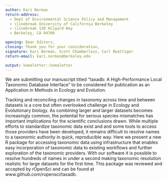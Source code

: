 ```yaml
---
author: Kari Norman
return-address: 
  - Dept of Environmental Science Policy and Management 
  - \linebreak University of California Berkeley
  - \linebreak 130 Hilgard Way
  - Berkeley, CA 94709

opening: Dear Editors,
closing: Thank you for your consideration,
signature: Kari Norman, Scott Chamberlain, Carl Boettiger
return-email: kari.norman@berkeley.edu

output: komaletter::komaletter
---
```


We are submitting our manuscript titled “taxadb: A High-Performance Local Taxonomic Database Interface” to be considered for publication as an Application in Methods in Ecology and Evolution. 

Tracking and reconciling changes in taxonomy across time and between datasets is a core but often overlooked challenge in Ecology and Evolutionary biology. As combining larger and larger datasets becomes increasingly common, the potential for serious species mismatches has important implications for the scientific conclusions drawn. While multiple efforts to standardize taxonomic data exist and and some tools to access those providers have been developed, it remains difficult to resolve names to a taxonomic authority in quick, reproducible way. Here we present a new R package for accessing  taxonomic data using infrastructure that enables easy incorporation of taxonomic data to existing workflows and further exploration of the taxonomic providers. With our software it is possible to resolve hundreds of names in under a second making taxonomic resolution realistic for large datasets for the first time. This package was reviewed and accepted by rOpenSci and can be found at www.github.com/ropensci/taxadb. 
